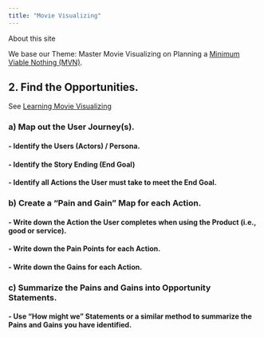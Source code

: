 ```yaml
---
title: "Movie Visualizing"
---
```


About this site

We base our Theme: Master Movie Visualizing on Planning a [Minimum Viable Nothing (MVN)](https://github.com/vanHeemstraSystems/minimum-viable-nothing).

## 2. Find the **Opportunities**.

See [Learning Movie Visualizing](https://vanheemstrasystems.github.io/learning-movie-visualizing/)

### a) Map out the **User Journey(s)**.

#### - Identify the **Users** (Actors) / Persona.

#### - Identify the Story Ending (**End Goal**)

#### - Identify all **Actions** the User must take to meet the End Goal.

### b) Create a "**Pain and Gain**" Map for each Action.

#### - Write down the **Action** the User completes when using the Product (i.e., good or service).

#### - Write down the **Pain Points** for each Action.

#### - Write down the **Gains** for each Action.

### c) Summarize the Pains and Gains into **Opportunity Statements**.

#### - Use "**How might we**" Statements or a similar method to summarize the Pains and Gains you have identified. 

